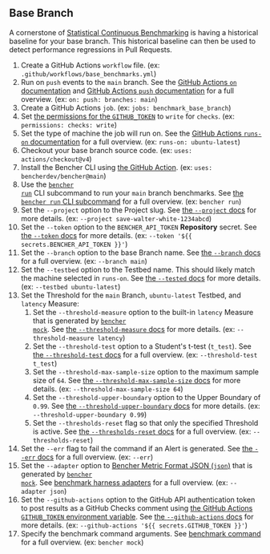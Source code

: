 
## Base Branch

A cornerstone of [Statistical Continuous Benchmarking][statistical continuous benchmarking]
is having a historical baseline for your base branch.
This historical baseline can then be used to detect performance regressions in Pull Requests.

<BaseBranchCode />

1. Create a GitHub Actions `workflow` file.
   (ex: `.github/workflows/base_benchmarks.yml`)
2. Run on `push` events to the `main` branch.
   See the [GitHub Actions `on` documentation][github actions on]
   and [GitHub Actions `push` documentation][github actions push] for a full overview.
   (ex: `on: push: branches: main`)
3. Create a GitHub Actions `job`.
   (ex: `jobs: benchmark_base_branch`)
4. Set [the permissions for the `GITHUB_TOKEN`][github token permissions]
   to `write` for `checks`.
   (ex: `permissions: checks: write`)
5. Set the type of machine the job will run on.
   See the [GitHub Actions `runs-on` documentation][github actions runs-on]
   for a full overview.
   (ex: `runs-on: ubuntu-latest`)
6. Checkout your base branch source code.
   (ex: `uses: actions/checkout@v4`)
7. Install the Bencher CLI using [the GitHub Action][bencher cli github action].
   (ex: `uses: bencherdev/bencher@main`)
8. Use the <code><a href="/docs/explanation/bencher-run/">bencher run</a></code> CLI subcommand
   to run your `main` branch benchmarks.
   See [the `bencher run` CLI subcommand][bencher run] for a full overview.
   (ex: `bencher run`)
9. Set the `--project` option to the Project slug.
   See [the `--project` docs][project option] for more details.
   (ex: `--project save-walter-white-1234abcd`)
10. Set the `--token` option to the `BENCHER_API_TOKEN` **Repository** secret.
   See [the `--token` docs][token option] for more details.
   (ex: `--token '${{ secrets.BENCHER_API_TOKEN }}'`)
11. Set the `--branch` option to the base Branch name.
   See [the `--branch` docs][branch option] for a full overview.
   (ex: `--branch main`)
12. Set the `--testbed` option to the Testbed name.
    This should likely match the machine selected in `runs-on`.
    See [the `--tested` docs][testbed option] for more details.
    (ex: `--testbed ubuntu-latest`)
13. Set the Threshold for the `main` Branch, `ubuntu-latest` Testbed, and `latency` Measure:
    1. Set the `--threshold-measure` option to the built-in `latency` Measure that is generated by <code><a href="/docs/reference/bencher-metric-format/#bencher-mock">bencher mock</a></code>.
    See [the `--threshold-measure` docs][threshold measure option] for more details.
    (ex: `--threshold-measure latency`)
    2. Set the `--threshold-test` option to a Student's t-test (`t_test`).
    See [the `--threshold-test` docs][threshold test option] for a full overview.
    (ex: `--threshold-test t_test`)
    3. Set the `--threshold-max-sample-size` option to the maximum sample size of `64`.
    See [the `--threshold-max-sample-size` docs][threshold max sample size] for more details.
    (ex: `--threshold-max-sample-size 64`)
    4. Set the `--threshold-upper-boundary` option to the Upper Boundary of `0.99`.
    See [the `--threshold-upper-boundary` docs][threshold upper boundary] for more details.
    (ex: `--threshold-upper-boundary 0.99`)
    5. Set the `--thresholds-reset` flag so that only the specified Threshold is active.
    See [the `--thresholds-reset` docs][thresholds reset] for a full overview.
    (ex: `--thresholds-reset`)
14. Set the `--err` flag to fail the command if an Alert is generated.
   See [the `--err` docs][alert err] for a full overview.
   (ex: `--err`)
15. Set the `--adapter` option to [Bencher Metric Format JSON (`json`)][bmf] that is generated by <code><a href="/docs/reference/bencher-metric-format/#bencher-mock">bencher mock</a></code>.
   See [benchmark harness adapters][adapter json] for a full overview.
   (ex: `--adapter json`)
16. Set the `--github-actions` option to the GitHub API authentication token to post results as a GitHub Checks comment using
    [the GitHub Actions `GITHUB_TOKEN` environment variable][github token].
    See [the `--github-actions` docs][github actions option] for more details.
    (ex: `--github-actions '${{ secrets.GITHUB_TOKEN }}'`)
17. Specify the benchmark command arguments.
   See [benchmark command][command argument] for a full overview.
   (ex: `bencher mock`)

[github actions on]: https://docs.github.com/en/actions/using-workflows/workflow-syntax-for-github-actions#on
[github actions push]: https://docs.github.com/en/webhooks/webhook-events-and-payloads#push
[github token permissions]: https://docs.github.com/en/actions/using-jobs/assigning-permissions-to-jobs#setting-the-github_token-permissions-for-a-specific-job
[github actions runs-on]: https://docs.github.com/en/actions/using-workflows/workflow-syntax-for-github-actions#jobsjob_idruns-on
[bencher cli github action]: https://github.com/marketplace/actions/bencher-cli
[github token]: https://docs.github.com/en/actions/security-guides/automatic-token-authentication

[statistical continuous benchmarking]: /docs/how-to/track-benchmarks/#statistical-continuous-benchmarking
[bencher run]: /docs/explanation/bencher-run/
[project option]: /docs/explanation/bencher-run/#--project-project
[token option]: /docs/explanation/bencher-run/#--token-token
[branch option]: /docs/explanation/branch-selection/#--branch-branch
[testbed option]: /docs/explanation/bencher-run/#--testbed-testbed
[threshold measure option]: /docs/explanation/thresholds/#--threshold-measure-measure
[threshold test option]: /docs/explanation/thresholds/#--threshold-test-test
[threshold max sample size]: /docs/explanation/thresholds/#--threshold-max-sample-size-size
[threshold upper boundary]: /docs/explanation/thresholds/#--threshold-upper-boundary-boundary
[thresholds reset]: /docs/explanation/thresholds/#--thresholds-reset
[alert err]: /docs/explanation/thresholds/#--err
[bmf]: /docs/reference/bencher-metric-format/
[adapter json]: /docs/explanation/adapters/#-json
[github actions option]: /docs/explanation/bencher-run/#--github-actions-github_token
[command argument]: /docs/explanation/bencher-run/#benchmark-command
